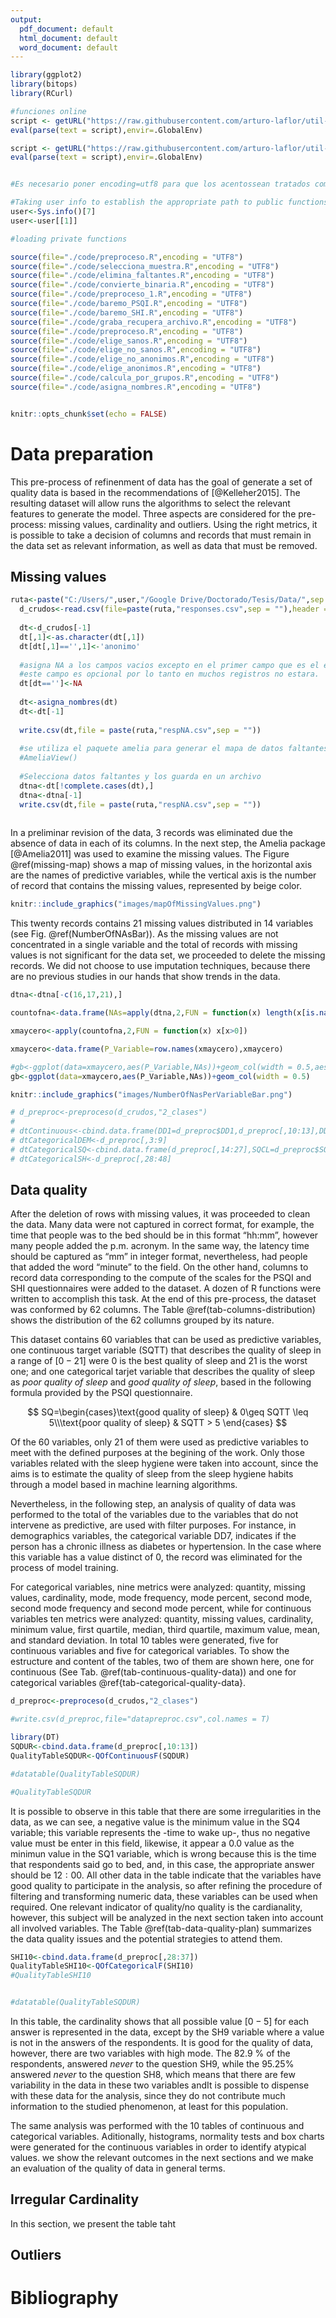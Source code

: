 ```yaml
---
output:
  pdf_document: default
  html_document: default
  word_document: default
---
```


```r
library(ggplot2)
library(bitops)
library(RCurl)

#funciones online
script <- getURL("https://raw.githubusercontent.com/arturo-laflor/util-R-codes/master/QOfCategoricalF.R", ssl.verifypeer = FALSE)
eval(parse(text = script),envir=.GlobalEnv)

script <- getURL("https://raw.githubusercontent.com/arturo-laflor/util-R-codes/master/QOfContinuousF.R", ssl.verifypeer = FALSE)
eval(parse(text = script),envir=.GlobalEnv)


#Es necesario poner encoding=utf8 para que los acentossean tratados como acentos

#Taking user info to establish the appropriate path to public functions
user<-Sys.info()[7]
user<-user[[1]]

#loading private functions

source(file="./code/preproceso.R",encoding = "UTF8")
source(file="./code/selecciona_muestra.R",encoding = "UTF8")
source(file="./code/elimina_faltantes.R",encoding = "UTF8")
source(file="./code/convierte_binaria.R",encoding = "UTF8")
source(file="./code/preproceso_1.R",encoding = "UTF8")
source(file="./code/baremo_PSQI.R",encoding = "UTF8")
source(file="./code/baremo_SHI.R",encoding = "UTF8")
source(file="./code/graba_recupera_archivo.R",encoding = "UTF8")
source(file="./code/preproceso.R",encoding = "UTF8")
source(file="./code/elige_sanos.R",encoding = "UTF8")
source(file="./code/elige_no_sanos.R",encoding = "UTF8")
source(file="./code/elige_no_anonimos.R",encoding = "UTF8")
source(file="./code/elige_anonimos.R",encoding = "UTF8")
source(file="./code/calcula_por_grupos.R",encoding = "UTF8")
source(file="./code/asigna_nombres.R",encoding = "UTF8")


knitr::opts_chunk$set(echo = FALSE)
```

# Data preparation

This pre-process of refinenment of data has the goal of generate a set of quality data is based in the recommendations of [@Kelleher2015]. The resulting dataset will allow runs the algorithms to select the relevant features to generate the model. Three aspects are considered for the pre-process:  missing values, cardinality and outliers. Using the right metrics, it is possible to take a decision of columns and records that must remain in the data set as relevant information, as well as data that must be removed.


## Missing values
```r
ruta<-paste("C:/Users/",user,"/Google Drive/Doctorado/Tesis/Data/",sep = "") 
  d_crudos<-read.csv(file=paste(ruta,"responses.csv",sep = ""),header = T,sep = ",")
  
  dt<-d_crudos[-1]
  dt[,1]<-as.character(dt[,1])
  dt[dt[,1]=='',1]<-'anonimo'
  
  #asigna NA a los campos vacios excepto en el primer campo que es el email.
  #este campo es opcional por lo tanto en muchos registros no estara.
  dt[dt=='']<-NA
  
  dt<-asigna_nombres(dt)
  dt<-dt[-1]
  
  write.csv(dt,file = paste(ruta,"respNA.csv",sep = ""))
  
  #se utiliza el paquete amelia para generar el mapa de datos faltantes
  #AmeliaView()
  
  #Selecciona datos faltantes y los guarda en un archivo
  dtna<-dt[!complete.cases(dt),]
  dtna<-dtna[-1]
  write.csv(dt,file = paste(ruta,"respNA.csv",sep = ""))
  
```

In a preliminar revision of the data, 3 records was eliminated due the absence of data in each of its columns. In the next step, the Amelia package [@Amelia2011] was used to examine the missing values. The Figure \@ref(missing-map) shows a map of missing values, in the horizontal axis are the names of predictive variables, while the vertical axis is the number of record that contains the missing values, represented by beige color. 

```r
knitr::include_graphics("images/mapOfMissingValues.png")

```

This twenty records contains 21 missing values distributed in 14 variables (see Fig. \@ref(NumberOfNAsBar)). As the missing values are not concentrated in a single variable and the total of records with missing values is not significant for the data set, we proceeded to delete the missing records. We did not choose to use imputation techniques, because there are no previous studies in our hands that show trends in the data.

```r
dtna<-dtna[-c(16,17,21),]

countofna<-data.frame(NAs=apply(dtna,2,FUN = function(x) length(x[is.na(x)])))

xmaycero<-apply(countofna,2,FUN = function(x) x[x>0])

xmaycero<-data.frame(P_Variable=row.names(xmaycero),xmaycero)

#gb<-ggplot(data=xmaycero,aes(P_Variable,NAs))+geom_col(width = 0.5,aes(fill=NAs))
gb<-ggplot(data=xmaycero,aes(P_Variable,NAs))+geom_col(width = 0.5)

```


```r
knitr::include_graphics("images/NumberOfNasPerVariableBar.png")

```

```r
# d_preproc<-preproceso(d_crudos,"2_clases")
# 
# dtContinuous<-cbind.data.frame(DD1=d_preproc$DD1,d_preproc[,10:13],DD1=d_preproc$SQTT,d_preproc[,58:62])  
# dtCategoricalDEM<-d_preproc[,3:9]
# dtCategoricalSQ<-cbind.data.frame(d_preproc[,14:27],SQCL=d_preproc$SQCL)
# dtCategoricalSH<-d_preproc[,28:48]  
```

## Data quality

After the deletion of rows with missing values, it was proceeded to clean the data. Many data were not captured in correct format, for example, the time that people was to the bed should be in this format "hh:mm", however many people added the p.m. acronym. In the same way, the latency time should be captured as "mm" in integer format, nevertheless, had people that added the word "minute" to the field. On the other hand, columns to record data corresponding to the compute of the scales for the PSQI and SHI questionnaires were added to the dataset. A dozen of R functions were written to accomplish this task. At the end of this pre-process, the dataset was conformed by 62 columns. The Table \@ref(tab-columns-distribution) shows the distribution of the 62 collumns grouped by its nature.


\begin{table}[ht]
\centering
\caption{Columns distribution by its nature}
\label{tab-columns-distribution}
\begin{tabular}{lrrr}
\hline
Group             & Categorical & Continuous & Total \\ \hline
Demographics data & 7           & 2          & 9     \\
PSQI              & 14          & 4          & 18    \\
SHI               & 21          & 0          & 21    \\
Scale PSQI        & 8           & 1          & 9     \\
Scale SHI         & 4           & 1          & 5     \\ \hline
Total             & 54          & 8          & 62    \\ \hline
\end{tabular}
\end{table}

<!-- | Group             | Categorical | Continuous | Total | -->
<!-- |-------------------|------------:|-----------:|------:| -->
<!-- | Demographics data |      7      |      2     |   9   | -->
<!-- | PSQI              |      14     |      4     |   18  | -->
<!-- | SHI               |      21     |      0     |   21  | -->
<!-- | Scale PSQI        |      8      |      1     |   9   | -->
<!-- | Scale SHI         |      4      |      1     |   5   | -->
<!-- |------------------ |------------ |----------- |------ | -->
<!-- | Total             |      54     |      8     |   62  | -->

This dataset contains 60 variables that can be used as predictive variables, one continuous target variable (SQTT) that describes the quality of sleep in a range of $[0-21]$ were $0$ is the best quality of sleep and $21$ is the worst one; and one categorical tarjet variable that describes the quality of sleep as *poor quality of sleep* and *good quality of sleep*, based in the following formula provided by the PSQI questionnaire.  

$$
SQ=\begin{cases}\text{good quality of sleep} & 0\geq SQTT \leq 5\\\text{poor quality of sleep} & SQTT > 5 \end{cases}
$$

Of the 60 variables, only 21 of them were used as predictive variables to meet with the defined purposes at the begining of the work. Only those variables related with the sleep hygiene were taken into account, since the aims is to estimate the quality of sleep from the sleep hygiene habits through a model based in machine learning algorithms.

Nevertheless, in the following step, an analysis of quality of data was performed to the total of the variables due to the variables that do not intervene as predictive, are used with filter purposes. For instance, in demographics variables, the categorical variable DD7, indicates if the person has a chronic illness as diabetes or hypertension. In the case where this variable has a value distinct of $0$, the record was eliminated for the process of model training.

For categorical variables, nine metrics were analyzed: quantity, missing values, cardinality, mode, mode frequency, mode percent, second mode, second mode frequency and second mode percent, while for continuous variables ten metrics were analyzed: quantity, missing values, cardinality, minimum value, first quartile, median, third quartile, maximum value, mean, and standard deviation. In total 10 tables were generated, five for continuous variables and five for categorical variables. To show the estructure and content of the tables, two of them are shown here, one for continuous (See Tab. \@ref(tab-continuous-quality-data)) and one for categorical variables \@ref{tab-categorical-quality-data}.



```r
d_preproc<-preproceso(d_crudos,"2_clases")

#write.csv(d_preproc,file="datapreproc.csv",col.names = T)


```


```r
library(DT)
SQDUR<-cbind.data.frame(d_preproc[,10:13])
QualityTableSQDUR<-QOfContinuousF(SQDUR)

#datatable(QualityTableSQDUR)

```
\pagebreak



```r
#QualityTableSQDUR

```
\begin{table}[ht]
\centering
\caption{Four continuous variables containing the duration of sleep}
\label{tab-continuous-quality-data}
\begin{tabular}{lllllllllll}
\hline
    &  Count & Miss & Card  & Min & Qrt1 & Median & Qrt3 &  Max &  Mean &  Sdev     \\ \hline
SQ1 &  316  &  0  & 29 & 0.00 & 10.00 & 11.00 & 11.02 & 12.50 & 10.02 & 2.65 \\
SQ2 &  316  &  0  & 15 & 1.00 & 5.00 &  15.00 & 20.00 & 60.00 & 15.07 & 11.99 \\
SQ3 &  316  &  0  & 39 & 3.00 & 5.08 &   6.00 & 7.00 & 11.00  & 6.19  & 1.28 \\
SQ4 &  316  &  0  & 101 & -0.05 & 6.17  & 6.88 & 7.75 & 10.75 & 6.94  & 1.31 \\ \hline
\end{tabular}
\end{table}



It is possible to observe in this table that there are some irregularities in the data, as we can see, a negative value is the minimum value in the SQ4 variable; this variable represents the -time to wake up-, thus no negative value must be enter in this field, likewise, it appear a $0.0$ value as the minimun value in the SQ1 variable, which is wrong because this is the time that respondents said go to bed, and, in this case, the appropriate answer should be $12:00$. All other data in the table indicate that the variables have good quality to participate in the analysis, so after refining the procedure of filtering and transforming numeric data, these variables can be used when required. One relevant indicator of quality/no quality is the cardianality, however, this subject will be analyzed in the next section taken into account all involved variables. The Table \@ref(tab-data-quality-plan) summarizes the data quality issues and the potential strategies to attend them. 

\begin{table}[ht]
\centering
\caption{Data quality plan}
\label{tab-data-quality-plan}
\begin{tabular}{|l|p{5cm}|p{5cm}|}
\hline
Feature & Data quality issue  & Strategie \\ \hline
SQ1     & Data contain 0.0, the correct value should be 12.00  & Refine the process of convert data for this field  \\ \hline
SQ9     & Data contain negative values, it is wrong because the data represents the time to wake up & Refine the process validating the data, to correct the problem, or to eliminate the records with this issue. \\ \hline  
\end{tabular}
\end{table}


```r

SHI10<-cbind.data.frame(d_preproc[,28:37])
QualityTableSHI10<-QOfCategoricalF(SHI10)
#QualityTableSHI10


#datatable(QualityTableSQDUR)

```


\begin{table}[ht]
\centering
\caption{First 10 categorical variables containing data of sleep hygiene}
\label{tab-categorical-quality-data}
\begin{tabular}{llllllllll}
\hline
Name & Count & Miss & Card & Mode & ModeFrec & ModePerc & Mode2 & Mode2Frec & Mode2Perc \\ \hline
SH1  & 316   & 0    & 5    & 1    & 110      & 34.81\%  & 0     & 106       & 33.54\%   \\
SH2  & 316   & 0    & 5    & 2    & 110      & 34.81\%  & 1     & 105       & 33.23\%   \\
SH3  & 316   & 0    & 5    & 1    & 150      & 47.47\%  & 2     & 73        & 23.10\%   \\
SH4  & 316   & 0    & 5    & 0    & 190      & 60.13\%  & 1     & 63        & 19.94\%   \\
SH5  & 316   & 0    & 5    & 0    & 167      & 52.85\%  & 2     & 59        & 18.67\%   \\
SH6  & 316   & 0    & 5    & 0    & 142      & 44.94\%  & 1     & 69        & 21.84\%   \\
SH7  & 316   & 0    & 5    & 0    & 135      & 42.72\%  & 1     & 100       & 31.65\%   \\
SH8  & 316   & 0    & 5    & 0    & 301      & 95.25\%  & 3     & 5         & 1.58\%    \\
SH9  & 316   & 0    & 4    & 0    & 262      & 82.91\%  & 1     & 29        & 9.18\%    \\
SH10 & 316   & 0    & 5    & 0    & 209      & 66.14\%  & 1     & 54        & 17.09\%   \\ \hline
\end{tabular}
\end{table}


In this table, the cardinality shows that all possible value $[0-5]$ for each answer is represented in the data, except by the SH9 variable where a value is not in the answers of the respondents. It is good for the quality of data, however, there are two variables with high mode. The 82.9 % of the respondents, answered *never* to the question SH9, while the 95.25% answered *never*  to the question SH8, which means that there are few variability in the data in these two variables andIt is possible to dispense with these data for the analysis, since they do not contribute much information to the studied phenomenon, at least for this population.

The same analysis was performed with the 10 tables of continuous and categorical variables. Aditionally, histograms, normality tests and box charts were generated for the continuous variables in order to identify atypical values.   we show the relevant outcomes in the next sections and we make an evaluation of the quality of data in general terms.


## Irregular Cardinality
In this section, we present the table taht

## Outliers



# Bibliography
